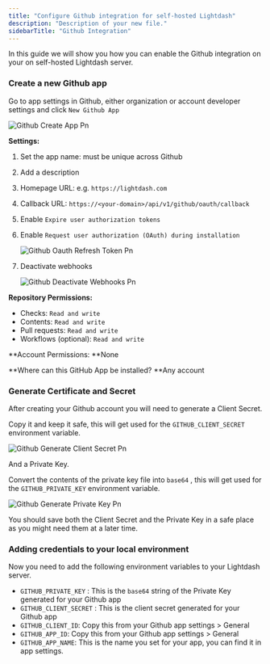```yaml
---
title: "Configure Github integration for self-hosted Lightdash"
description: "Description of your new file."
sidebarTitle: "Github Integration"
---
```


In this guide we will show you how you can enable the Github integration on your on self-hosted Lightdash server.

### Create a new Github app

Go to app settings in Github, either organization or account developer settings and click `New Github App`

![Github Create App Pn](/images/github-create-app.png)

**Settings:**

1. Set the app name: must be unique across Github
2. Add a description
3. Homepage URL: e.g. `https://lightdash.com`
4. Callback URL: `https://<your-domain>/api/v1/github/oauth/callback`
5. Enable `Expire user authorization tokens`
6. Enable `Request user authorization (OAuth) during installation`

   ![Github Oauth Refresh Token Pn](/images/github-oauth-refresh-token.png)
7. Deactivate webhooks

   ![Github Deactivate Webhooks Pn](/images/github-deactivate-webhooks.png)

**Repository Permissions:**

- Checks: `Read and write`
- Contents: `Read and write`
- Pull requests: `Read and write`
- Workflows (optional): `Read and write`

\*\*Account Permissions: \*\*None

\*\*Where can this GitHub App be installed? \*\*Any account

### **Generate Certificate and Secret**

After creating your Github account you will need to generate a Client Secret.

Copy it and keep it safe, this will get used for the `GITHUB_CLIENT_SECRET` environment variable.

![Github Generate Client Secret Pn](/images/github-generate-client-secret.png)

And a Private Key.

Convert the contents of the private key file into `base64` , this will get used for the `GITHUB_PRIVATE_KEY` environment variable.

![Github Generate Private Key Pn](/images/github-generate-private-key.png)

<Info>
  You should save both the Client Secret and the Private Key in a safe place as you might need them at a later time.
</Info>

### Adding credentials to your local environment

Now you need to add the following environment variables to your Lightdash server.

- `GITHUB_PRIVATE_KEY` : This is the `base64` string of the Private Key generated for your Github app
- `GITHUB_CLIENT_SECRET` : This is the client secret generated for your Github app
- `GITHUB_CLIENT_ID`: Copy this from your Github app settings \> General
- `GITHUB_APP_ID`: Copy this from your Github app settings \> General
- `GITHUB_APP_NAME`: This is the name you set for your app, you can find it in app settings.
